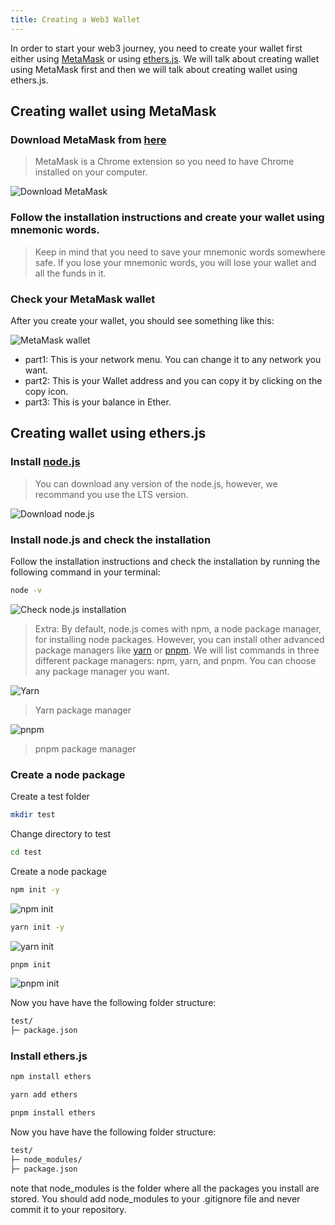 ```yaml
---
title: Creating a Web3 Wallet
---
```


In order to start your web3 journey, you need to create your wallet first either using [MetaMask](https://metamask.io/) or using [ethers.js](https://docs.ethers.io/v5/). We will talk about creating wallet using MetaMask first and then we will talk about creating wallet using ethers.js.

## Creating wallet using MetaMask

### Download MetaMask from [here](https://metamask.io/)

> MetaMask is a Chrome extension so you need to have Chrome installed on your computer.

![Download MetaMask](./images/metamask1.png)

### Follow the installation instructions and create your wallet using mnemonic words.

> Keep in mind that you need to save your mnemonic words somewhere safe. If you lose your mnemonic words, you will lose your wallet and all the funds in it.

### Check your MetaMask wallet

After you create your wallet, you should see something like this:

![MetaMask wallet](./images/metamask2.png)

- part1: This is your network menu. You can change it to any network you want.
- part2: This is your Wallet address and you can copy it by clicking on the copy icon.
- part3: This is your balance in Ether.

## Creating wallet using ethers.js

### Install [node.js](https://nodejs.org/en/)

> You can download any version of the node.js, however, we recommand you use the LTS version.

![Download node.js](./images/ethersjs1.png)

### Install node.js and check the installation

Follow the installation instructions and check the installation by running the following command in your terminal:

```bash
node -v
```
![Check node.js installation](./images/ethersjs2.png)

> Extra: By default, node.js comes with npm, a node package manager, for installing node packages. However, you can install other advanced package managers like [yarn](https://yarnpkg.com/) or [pnpm](https://pnpm.io/). We will list commands in three different package managers: npm, yarn, and pnpm. You can choose any package manager you want.

![Yarn](./images/ethersjs3.png)
> Yarn package manager

![pnpm](./images/ethersjs4.png)
> pnpm package manager

### Create a node package

Create a test folder

```bash
mkdir test
```

Change directory to test

```bash
cd test
```

Create a node package

<Tabs>
<TabItem value="npm" label="Npm">

```bash
npm init -y
```

![npm init](./images/ethersjs5.png)

</TabItem>
<TabItem value="yarn" label="Yarn">

```bash
yarn init -y
```

![yarn init](./images/ethersjs6.png)

</TabItem>
<TabItem value="pnpm" label="Pnpm">

```bash
pnpm init
```

![pnpm init](./images/ethersjs7.png)

</TabItem>
</Tabs>

Now you have have the following folder structure:

```bash
test/
├─ package.json
```


### Install ethers.js


<Tabs>
<TabItem value="npm" label="Npm">

```bash
npm install ethers
```

</TabItem>
<TabItem value="yarn" label="Yarn">

```bash
yarn add ethers
```

</TabItem>
<TabItem value="pnpm" label="Pnpm">

```bash
pnpm install ethers
```

</TabItem>
</Tabs>

Now you have have the following folder structure:

```bash
test/
├─ node_modules/
├─ package.json
```

note that node_modules is the folder where all the packages you install are stored. 
You should add node_modules to your .gitignore file and never commit it to your repository.



